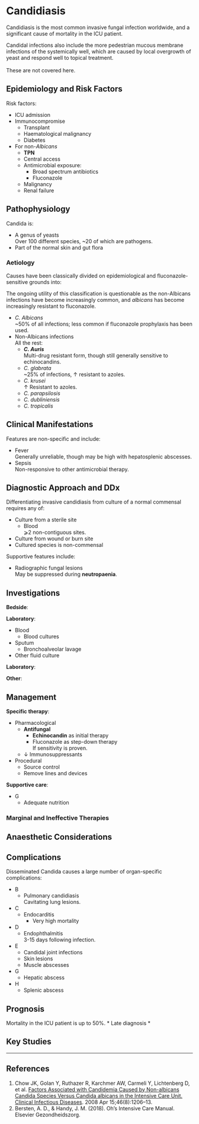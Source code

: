 # Candidiasis {#sec-candida}

Candidiasis is the most common invasive fungal infection worldwide, and a significant cause of mortality in the ICU patient.

:::column-margin
Candidal infections also include the more pedestrian mucous membrane infections of the systemically well, which are caused by local overgrowth of yeast and respond well to topical treatment.\
\
These are not covered here.
:::


## Epidemiology and Risk Factors

Risk factors:

* ICU admission
* Immunocompromise
	* Transplant
	* Haematological malignancy
	* Diabetes
* For non-*Albicans*
	* **TPN**
	* Central access
	* Antimicrobial exposure:
		* Broad spectrum antibiotics
		* Fluconazole
	* Malignancy
	* Renal failure

## Pathophysiology

Candida is:

* A genus of yeasts\
Over 100 different species, ~20 of which are pathogens.
* Part of the normal skin and gut flora



### Aetiology

Causes have been classically divided on epidemiological and fluconazole-sensitive grounds into:

:::column-margin
The ongoing utility of this classification is questionable as the non-Albicans infections have become increasingly common, and *albicans* has become increasingly resistant to fluconazole.
::: 

* *C. Albicans*\
~50% of all infections; less common if fluconazole prophylaxis has been used.
* Non-Albicans infections\
All the rest:
	* ***C. Auris***\
	Multi-drug resistant form, though still generally sensitive to echinocandins.
	* *C. glabrata*\
	~25% of infections, ↑ resistant to azoles.
	* *C. krusei*\
	↑ Resistant to azoles.
	* *C. parapsilosis*
	* *C. dubliniensis*
	* *C. tropicalis*


## Clinical Manifestations

Features are non-specific and include:

* Fever\
Generally unreliable, though may be high with hepatosplenic abscesses.
* Sepsis\
Non-responsive to other antimicrobial therapy.

## Diagnostic Approach and DDx

Differentiating invasive candidiasis from culture of a normal commensal requires any of:

* Culture from a sterile site
	* Blood\
	⩾2 non-contiguous sites.
* Culture from wound or burn site
* Cultured species is non-commensal

Supportive features include:

* Radiographic fungal lesions\
May be suppressed during **neutropaenia**.

## Investigations

**Bedside**:

**Laboratory**:

* Blood
	* Blood cultures
* Sputum
	* Bronchoalveolar lavage
* Other fluid culture

**Laboratory**:

**Other**:

## Management

**Specific therapy**:

* Pharmacological
	* **Antifungal**
		* **Echinocandin** as initial therapy
		* Fluconazole as step-down therapy\
		If sensitivity is proven.
	* ↓ Immunosuppressants
* Procedural
	* Source control
	* Remove lines and devices


**Supportive care**:

* G
	* Adequate nutrition


### Marginal and Ineffective Therapies

## Anaesthetic Considerations

## Complications

Disseminated Candida causes a large number of organ-specific complications:

* B
	* Pulmonary candidiasis\
	Cavitating lung lesions.
* C
	* Endocarditis
		* Very high mortality
* D
	* Endophthalmitis\
	3-15 days following infection.
* E
	* Candidal joint infections
	* Skin lesions
	* Muscle abscesses
* G
	* Hepatic abscess
* H
	* Splenic abscess

## Prognosis

Mortality in the ICU patient is up to 50%.
* Late diagnosis
* 

## Key Studies


---

## References

1. Chow JK, Golan Y, Ruthazer R, Karchmer AW, Carmeli Y, Lichtenberg D, et al. [Factors Associated with Candidemia Caused by Non-albicans Candida Species Versus Candida albicans in the Intensive Care Unit. Clinical Infectious Diseases](https://academic.oup.com/cid/article/46/8/1206/361259?login=false). 2008 Apr 15;46(8):1206–13.
2. Bersten, A. D., & Handy, J. M. (2018). Oh’s Intensive Care Manual. Elsevier Gezondheidszorg.

